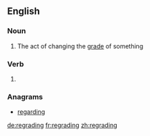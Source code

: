 ==English==

===Noun===
{{en-noun}}

# The act of changing the [[grade]] of something

===Verb===
{{head|en}}

# {{present participle of|regrade|lang=en}}

===Anagrams===
* [[regarding#English|regarding]]

[[de:regrading]]
[[fr:regrading]]
[[zh:regrading]]